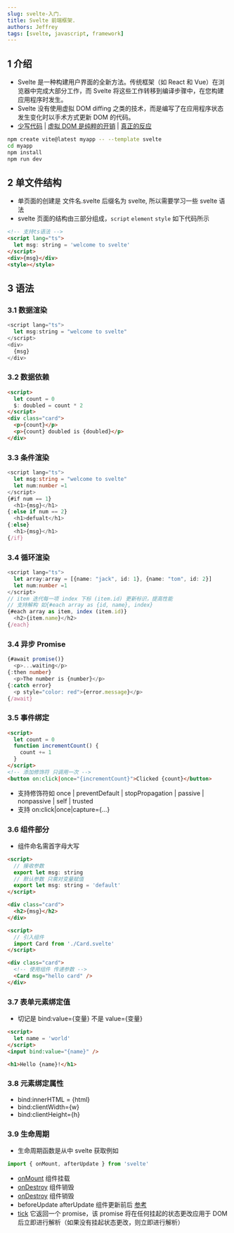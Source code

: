 ```yaml
---
slug: svelte-入门.
title: Svelte 前端框架.
authors: Jeffrey
tags: [svelte, javascript, framework]
---
```


## 1 介绍

- Svelte 是一种构建用户界面的全新方法。传统框架（如 React 和 Vue）在浏览器中完成大部分工作，而 Svelte 将这些工作转移到编译步骤中，在您构建应用程序时发生。
- Svelte 没有使用虚拟 DOM diffing 之类的技术，而是编写了在应用程序状态发生变化时以手术方式更新 DOM 的代码。
- [少写代码](https://svelte.dev/tutorial/basics) | [虚拟 DOM 是纯粹的开销](https://svelte.dev/blog/virtual-dom-is-pure-overhead) | [真正的反应](https://svelte.dev/blog/svelte-3-rethinking-reactivity)

```bash
npm create vite@latest myapp -- --template svelte
cd myapp
npm install
npm run dev
```

## 2 单文件结构

- 单页面的创建是 文件名.svelte 后缀名为 svelte, 所以需要学习一些 svelte 语法
- svelte 页面的结构由三部分组成，`script` `element` `style` 如下代码所示

```html title="index.svelte"
<!-- 支持ts语法 -->
<script lang="ts">
  let msg: string = 'welcome to svelte'
</script>
<div>{msg}</div>
<style></style>
```

## 3 语法

### 3.1 数据渲染

```javascript
<script lang="ts">
  let msg:string = "welcome to svelte"
</script>
<div>
  {msg}
</div>
```

### 3.2 数据依赖

```html
<script>
  let count = 0
  $: doubled = count * 2
</script>
<div class="card">
  <p>{count}</p>
  <p>{count} doubled is {doubled}</p>
</div>
```

### 3.3 条件渲染

```ts
<script lang="ts">
  let msg:string = "welcome to svelte"
  let num:number =1
</script>
{#if num == 1}
  <h1>{msg}</h1>
{:else if num == 2}
  <h1>defualt</h1>
{:else}
  <h1>{msg}</h1>
{/if}
```

### 3.4 循环渲染

```ts
<script lang="ts">
  let array:array = [{name: "jack", id: 1}, {name: "tom", id: 2}]
  let num:number =1
</script>
// item 迭代每一项 index 下标 (item.id) 更新标识，提高性能
// 支持解构 如{#each array as {id, name}, index}
{#each array as item, index (item.id)}
  <h2>{item.name}</h2>
{/each}
```

### 3.4 异步 Promise

```ts
{#await promise()}
  <p>...waiting</p>
{:then number}
  <p>The number is {number}</p>
{:catch error}
  <p style="color: red">{error.message}</p>
{/await}
```

### 3.5 事件绑定

```html
<script>
  let count = 0
  function incrementCount() {
    count += 1
  }
</script>
<!-- 添加修饰符 只调用一次 -->
<button on:click|once="{incrementCount}">Clicked {count}</button>
```

- 支持修饰符如 once | preventDefault | stopPropagation | passive | nonpassive | self | trusted
- 支持 on:click|once|capture={...}

### 3.6 组件部分

- 组件命名需首字母大写

```html title="Card.svelte"
<script>
  // 接收参数
  export let msg: string
  // 默认参数 只需对变量赋值
  export let msg: string = 'default'
</script>

<div class="card">
  <h2>{msg}</h2>
</div>
```

```html title="index.svelte"
<script>
  // 引入组件
  import Card from './Card.svelte'
</script>

<div class="card">
  <!-- 使用组件 传递参数 -->
  <Card msg="hello card" />
</div>
```

### 3.7 表单元素绑定值

- 切记是 bind:value={变量} 不是 value={变量}

```html
<script>
  let name = 'world'
</script>
<input bind:value="{name}" />

<h1>Hello {name}!</h1>
```

### 3.8 元素绑定属性

- bind:innerHTML = {html}
- bind:clientWidth={w}
- bind:clientHeight={h}

### 3.9 生命周期

- 生命周期函数是从中 svelte 获取例如

```ts
import { onMount, afterUpdate } from 'svelte'
```

- [onMount](https://svelte.dev/tutorial/onMount) 组件挂载
- [onDestroy](https://svelte.dev/tutorial/ondestroy) 组件销毁
- [onDestroy](https://svelte.dev/tutorial/ondestroy) 组件销毁
- beforeUpdate afterUpdate 组件更新前后 [参考](https://svelte.dev/tutorial/update)
- [tick](https://svelte.dev/tutorial/tick) 它返回一个 promise，该 promise 将在任何挂起的状态更改应用于 DOM 后立即进行解析（如果没有挂起状态更改，则立即进行解析）
